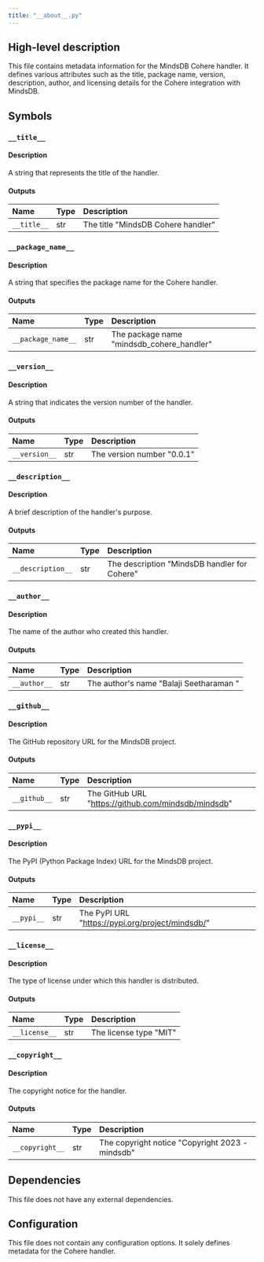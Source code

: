 ```yaml
---
title: "__about__.py"
---
```


## High-level description
This file contains metadata information for the MindsDB Cohere handler. It defines various attributes such as the title, package name, version, description, author, and licensing details for the Cohere integration with MindsDB.

## Symbols

### `__title__`
#### Description
A string that represents the title of the handler.

#### Outputs
| Name | Type | Description |
|:-----|:-----|:------------|
| `__title__` | str | The title "MindsDB Cohere handler" |

### `__package_name__`
#### Description
A string that specifies the package name for the Cohere handler.

#### Outputs
| Name | Type | Description |
|:-----|:-----|:------------|
| `__package_name__` | str | The package name "mindsdb_cohere_handler" |

### `__version__`
#### Description
A string that indicates the version number of the handler.

#### Outputs
| Name | Type | Description |
|:-----|:-----|:------------|
| `__version__` | str | The version number "0.0.1" |

### `__description__`
#### Description
A brief description of the handler's purpose.

#### Outputs
| Name | Type | Description |
|:-----|:-----|:------------|
| `__description__` | str | The description "MindsDB handler for Cohere" |

### `__author__`
#### Description
The name of the author who created this handler.

#### Outputs
| Name | Type | Description |
|:-----|:-----|:------------|
| `__author__` | str | The author's name "Balaji Seetharaman " |

### `__github__`
#### Description
The GitHub repository URL for the MindsDB project.

#### Outputs
| Name | Type | Description |
|:-----|:-----|:------------|
| `__github__` | str | The GitHub URL "https://github.com/mindsdb/mindsdb" |

### `__pypi__`
#### Description
The PyPI (Python Package Index) URL for the MindsDB project.

#### Outputs
| Name | Type | Description |
|:-----|:-----|:------------|
| `__pypi__` | str | The PyPI URL "https://pypi.org/project/mindsdb/" |

### `__license__`
#### Description
The type of license under which this handler is distributed.

#### Outputs
| Name | Type | Description |
|:-----|:-----|:------------|
| `__license__` | str | The license type "MIT" |

### `__copyright__`
#### Description
The copyright notice for the handler.

#### Outputs
| Name | Type | Description |
|:-----|:-----|:------------|
| `__copyright__` | str | The copyright notice "Copyright 2023 - mindsdb" |

## Dependencies
This file does not have any external dependencies.

## Configuration
This file does not contain any configuration options. It solely defines metadata for the Cohere handler.